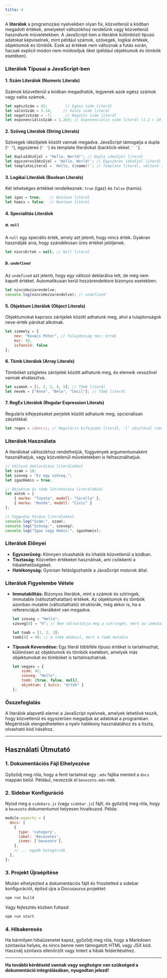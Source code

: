 ```yaml
---
title: 4
---
```


A **literálok** a programozási nyelvekben olyan fix, közvetlenül a kódban megadott értékek, amelyeket változókhoz rendelünk vagy közvetlenül használunk műveletekben. A JavaScript-ben a literálok különböző típusú adatokat képviselnek, mint például számok, szövegek, logikai értékek, objektumok és tömbök. Ezek az értékek nem változnak a futás során, hacsak explicit módon nem módosítjuk őket (például objektumok és tömbök esetében).

### Literálok Típusai a JavaScript-ben

#### 1. Szám Literálok (Numeric Literals)

Számok közvetlenül a kódban megadhatók, legyenek azok egész számok vagy valós számok.

```javascript
let egészSzám = 42;        // Egész szám literál
let valósSzám = 3.14;     // Valós szám literál
let negatívSzám = -7;      // Negatív szám literál
let exponenciálisSzám = 1.2e3; // Exponenciális szám literál (1.2 × 10³ = 1200)
```

#### 2. Szöveg Literálok (String Literals)

Szövegek idézőjelek között vannak megadva. JavaScript támogatja a dupla (`" "`), egyszeres (`' '`) és template literálokat (backtick-ekkel: `` ` ` ``).

```javascript
let duplaIdézőjel = "Hello, World!"; // Dupla idézőjel literál
let egyszeresIdézőjel = 'Hello, World!'; // Egyszeres idézőjel literál
let templateLiteral = `Hello, ${name}!`; // Template literál, változó interpolációval
```

#### 3. Logikai Literálok (Boolean Literals)

Két lehetséges értékkel rendelkeznek: `true` (igaz) és `false` (hamis).

```javascript
let igaz = true;    // Boolean literál
let hamis = false;  // Boolean literál
```

#### 4. Specialitás Literálok

##### a. `null`

A `null` egy speciális érték, amely azt jelenti, hogy nincs érték. Gyakran használják arra, hogy szándékosan üres értéket jelöljenek.

```javascript
let nincsErtek = null; // Null literál
```

##### b. `undefined`

Az `undefined` azt jelenti, hogy egy változó deklarálva lett, de még nem kapott értéket. Automatikusan kerül hozzárendelésre bizonyos esetekben.

```javascript
let nincsHozzarendelve;
console.log(nincsHozzarendelve); // undefined
```

#### 5. Objektum Literálok (Object Literals)

Objektumokat kapcsos zárójelek között adhatunk meg, ahol a tulajdonságok neve-érték párokat alkotnak.

```javascript
let szemely = {
    nev: "Kovács Péter", // Tulajdonság név: érték
    kor: 30,
    isTanuló: false
};
```

#### 6. Tömb Literálok (Array Literals)

Tömböket szögletes zárójelek között adhatunk meg, és elemeik vesszővel vannak elválasztva.

```javascript
let szamok = [1, 2, 3, 4, 5]; // Tömb literál
let nevek = ["Anna", "Béla", "Cecil"]; // Tömb literál
```

#### 7. RegEx Literálok (Regular Expression Literals)

Reguláris kifejezéseket perjelek között adhatunk meg, opcionálisan zászlókkal.

```javascript
let regex = /ab+c/i; // Reguláris kifejezés literál, 'i' zászlóval (nem érzékeny kis- és nagybetűkre)
```

### Literálok Használata

A literálokat változókhoz rendelhetjük, függvények argumentumaként használhatjuk, vagy közvetlenül műveletekben is felhasználhatjuk.

```javascript
// Változó deklarálása literálokkal
let szam = 10;
let szoveg = "Ez egy szöveg.";
let igazHamis = true;

// Objektum és tömb létrehozása literálokkal
let autok = [
    { marka: "Toyota", modell: "Corolla" },
    { marka: "Honda", modell: "Civic" }
];

// Függvény hívása literálokkal
console.log("Szám:", szam);
console.log("Szöveg:", szoveg);
console.log("Igaz vagy Hamis:", igazHamis);
```

### Literálok Előnyei

- **Egyszerűség:** Könnyen olvashatók és írhatók közvetlenül a kódban.
- **Tisztaság:** Közvetlen értékeket használnak, ami csökkenti a hibalehetőségeket.
- **Hatékonyság:** Gyorsan feldolgozhatók a JavaScript motorok által.

### Literálok Figyelembe Vétele

- **Immutabilitás:** Bizonyos literálok, mint a számok és sztringek, immutable (változtathatatlan) értékek. Az objektumok és tömbök azonban mutable (változtatható) struktúrák, még akkor is, ha a referenciájuk literálként van megadva.
  
  ```javascript
  let szoveg = "Hello";
  szoveg[0] = "h"; // Nem változtatja meg a sztringet, mert az immutable
  
  let tomb = [1, 2, 3];
  tomb[0] = 99; // A tömb módosul, mert a tömb mutable
  ```

- **Típusok Keveredése:** Egy literál többféle típusú értéket is tartalmazhat, különösen az objektumok és tömbök esetében, amelyek más objektumokat és tömböket is tartalmazhatnak.

  ```javascript
  let vegyes = {
      szam: 42,
      szoveg: "Hello",
      tomb: [true, false, null],
      objektum: { kulcs: "érték" }
  };
  ```

### Összefoglalás

A literálok alapvető elemei a JavaScript nyelvnek, amelyek lehetővé teszik, hogy közvetlenül és egyszerűen megadjuk az adatokat a programban. Megértésük elengedhetetlen a nyelv hatékony használatához és a tiszta, olvasható kód írásához.

---

## Használati Útmutató

### 1. Dokumentációs Fájl Elhelyezése

Győződj meg róla, hogy a fenti tartalmat egy `.mdx` fájlba mented a `docs` mappán belül. Például, nevezzük el `bevezeto.mdx`-nek.

### 2. Sidebar Konfiguráció

Nyisd meg a `sidebars.js` (vagy `sidebar.js`) fájlt, és győződj meg róla, hogy a `bevezeto` dokumentumot helyesen hivatkozod. Példa:

```javascript
module.exports = {
  docs: [
    {
      type: 'category',
      label: 'Bevezetés',
      items: ['bevezeto'],
    },
    // ... egyéb kategóriák
  ],
};
```

### 3. Projekt Újraépítése

Miután elhelyezted a dokumentációs fájlt és frissítetted a sidebar konfigurációt, építsd újra a Docusaurus projektet:

```bash
npm run build
```

Vagy fejlesztés közben futtasd:

```bash
npm run start
```

### 4. Hibakeresés

Ha bármilyen hibaüzenetet kapsz, győződj meg róla, hogy a Markdown szintaxisa helyes, és nincs benne nem támogatott HTML vagy JSX kód. Használj szintaxis ellenőrzőt vagy lintert a hibák felderítéséhez.

---

**Ha további kérdéseid vannak vagy segítségre van szükséged a dokumentáció integrálásában, nyugodtan jelezd!**